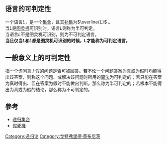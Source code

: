 {{unreferenced|time=2019-06-10T19:17:17+00:00}}
{{Request translation|en}}

==语言的可判定性==
一个语言<math>L</math>，是一个[[集合|集合]]，且其[[补集|补集]]为<math>\overline{L}</math> 。<br />
当<math>L</math>是[[图灵机|图灵机]]可识别时，语言<math>L</math>则称为半可判定。<br />
当语言<math>L</math>不是图灵机可识别，则为不可判定语言。<br />
'''当且仅当<math>L</math>和<math>\bar{L}</math>都是图灵机可识别的时候，L才能称为可判定语言。'''

==一般意义上的可判定性==
指一个询问[[二值逻辑|真 / 假]]的问题是否可被回答。若不论一个问题答案为真或为假时均能得出该答案，则称这个问题、或解决该问题时所用的[[算法|算法]]为可判定的；若只能在答案为真时得出、但在答案为假时不能做出判断，那么称为半可判定的；若根本不能得出为真或为假的结论，那么称为不可判定的。

==參考==
* [[递归集合|递归集合]]
*[[假死機|假死機]]

{{math-stub}}

[[Category:递归论|Category:递归论]]
[[Category:戈特弗里德·萊布尼茨|Category:戈特弗里德·萊布尼茨]]